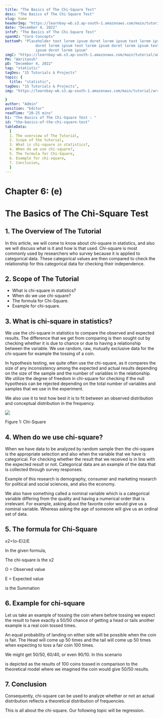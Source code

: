 ```yaml
---
title: "The Basics of The Chi-Square Test"
desc: "The Basics of The Chi-Square Test"
slug: home
headerImg: "https://learnbay-wb.s3.ap-south-1.amazonaws.com/main/tutorial/python.png"
date: "December 4, 2022"
infoP: "The Basics of The Chi-Square Test"
spanH2: "Core Concepts"
bottomP: "Placeholder text lorem ipsum doret lorem ipsum text lorem ipsum
              doret lorem ipsum text lorem ipsum doret lorem ipsum text lorem
              ipsum doret lorem ipsum"
imgC: "https://learnbay-wb.s3.ap-south-1.amazonaws.com/main/tutorial/amritansh.png"
PH: "Amritansh"
pD: "December 4, 2022"
tag: "statistic"
tagDes: "15 Tutorials & Projects"
topic: {
  title: "statistic",
tagDes: "15 Tutorials & Projects",
img: "https://learnbay-wb.s3.ap-south-1.amazonaws.com/main/tutorial/arrow.png"

}
author: "Admin"
position: "Editor"
readTime: "20-25 mins"
h1: "The Basics of The Chi-Square Test : "
id: "the-basics-of-the-chi-square-test"
tableData:
  [
  1. The overview of The Tutorial, 
  2. Scope of the tutorial,  
  3. What is chi-square in statistics?,  
  4. When do we use chi-square?, 
  5. The formula for Chi-Square, 
  6. Example for chi-square,
  7. Conclusion,
  ]
---
```


# **Chapter 6: (e)**


# **The Basics of The Chi-Square Test**


## 1. The Overview of The Tutorial

In this article, we will come to know about chi-square in statistics, and also we will discuss what is it and how is that used. Chi-square is most commonly used by researchers who survey because it is applied to categorical data. These categorical values are then compared to check the relationship for this categorical data for checking their independence.


## 2. Scope of The Tutorial



* What is chi-square in statistics?
* When do we use chi-square?  
* The formula for Chi-Square.
* Example for chi-square.


## 3. What is chi-square in statistics?

We use the chi-square in statistics to compare the observed and expected results. The difference that we get from comparing is then sought out by checking whether it is due to chance or due to having a relationship between the variable. We use random, raw, mutually exclusive data for the chi-square for example the tossing of a coin. 

 

In hypothesis testing, we quite often use the chi-square, as it compares the size of any inconsistency among the expected and actual results depending on the size of the sample and the number of variables in the relationship. We utilize the degree of freedom in chi-square for checking if the null hypothesis can be rejected depending on the total number of variables and samples that we use in the experiment. 

 

We also use it to test how best it is to fit between an observed distribution and conceptual distribution in the frequency.


<img src="https://learnbay-wb.s3.ap-south-1.amazonaws.com/main/tutorial/statistics/Chi+square+value+image.jpg"></img>


Figure 1: Chi-Square


## 4. When do we use chi-square?  

When we have data to be analyzed by random sample then the chi-square is the appropriate selection and also when the variable that we have is categorical. For checking whether the result that we received is in line with the expected result or not. Categorical data are an example of the data that is collected through survey responses.

 

Example of this research is demography, consumer and marketing research for political and social sciences, and also the economy.

 

We also have something called a nominal variable which is a categorical variable differing from the quality and having a numerical order that is irrelevant. For example, asking about the favorite color would give us a nominal variable. Whereas asking the age of someone will give us an ordinal set of data. 


## 5. The formula for Chi-Square

x2=(o-E)2/E

In the given formula,

The chi-square is the x2

O = Observed value

E = Expected value

is the Summation


## 6. Example for chi-square

Let us take an example of tossing the coin where before tossing we expect the result to have exactly a 50/50 chance of getting a head or tails another example is a real coin tossed times. 

 

An equal probability of landing on either side will be possible when the coin is fair. The Head will come up 50 times and the tail will come up 50 times when expecting to toss a fair coin 100 times.

           

We might get 50/50, 60/40, or even 90/10. In this scenario 


is depicted as the results of 100 coins tossed in comparison to the theoretical model where we imagined the coin would give 50/50 results.


## 7. Conclusion

Consequently, chi-square can be used to analyze whether or not an actual distribution reflects a theoretical distribution of frequencies.

This is all about the chi-square. Our following topic will be regression.

